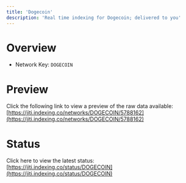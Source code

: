 ```yaml
---
title: 'Dogecoin'
description: 'Real time indexing for Dogecoin; delivered to you'
---
```


# Overview
- Network Key: `DOGECOIN`

# Preview
Click the following link to view a preview of the raw data available: [https://jiti.indexing.co/networks/DOGECOIN/5788162](https://jiti.indexing.co/networks/DOGECOIN/5788162)

# Status
Click here to view the latest status: [https://jiti.indexing.co/status/DOGECOIN](https://jiti.indexing.co/status/DOGECOIN)
